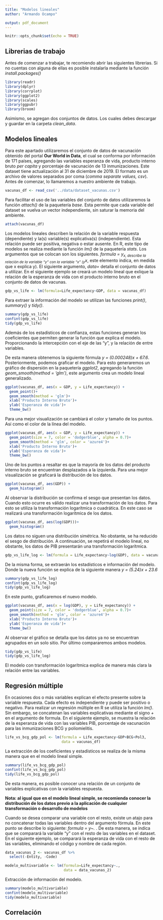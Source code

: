 ```yaml
---
title: "Modelos lineales"
author: "Armando Ocampo"

output: pdf_document
---
```


```r
knitr::opts_chunk$set(echo = TRUE)
```

## Librerias de trabajo

Antes de comenzar a trabajar, te recomiendo abrir las siguientes librerias. Si no cuentas con alguna de ellas es posible instalarla mediante la función *install.packages()*

```r
library(readr)
library(dplyr)
library(corrplot)
library(ggplot2)
library(scales)
library(ggpubr)
library(broom)
```

Asimismo, se agregan dos conjuntos de datos. Los cuales debes descargar y guardar en la carpeta *clean_data*.

## Modelos lineales

Para este apartado utilizaremos el conjunto de datos de vacunación obtenido del portal **Our World in Data**, el cual se conforma por información de 171 países, agregando las variables esperanza de vida, producto interno bruto *per capita* y porcentaje de vacunación de 13 inmunizaciones. Este dataset tiene actualización al 31 de diciembre de 2019. El formato es un archivo de valores separados por coma (*comma separate values, csv*). Antes de comenzar, lo llamaremos a nuestro ambiente de trabajo.

```r
vacunas_df <- read_csv('../data/dataset_vacunas.csv')
```

Para facilitar el uso de las variables del conjunto de datos utilizaremos la función *attach()* de la paquetería *base*. Esta permite que cada variable del dataset se vuelva un vector independiente, sin saturar la memoria del ambiente.

```r
attach(vacunas_df)
```

Los modelos lineales describen la relación de la variable respuesta (dependiente) y la(s) variable(s) explicativa(s) (independiente). Esta relación puede ser positiva, negativa o estar ausente. En R, este tipo de modelos se realiza mediante la función *lm()* de la paquetería *stats*. Los argumentos que se colocan son los siguientes. *formula = y~x*, describe la relación de la variable "y" con la variable "x" (*y~x*, este elemento indica, en medida que x explica y). El siguiente argumento, *data=* detalla el conjunto de datos a utilizar. En el siguiente ejemplo se creará un modelo lineal que exlique la relación de la esperanza de vida con el producto interno bruto en el conjunto de datos de vacunas.

```r
gdp_vs_life <- lm(formula=Life_expectancy~GDP, data = vacunas_df)

```

Para extraer la información del modelo se utilizan las funciones *print()*, *summary()* y *tidy()*.

```r
summary(gdp_vs_life)
confint(gdp_vs_life)
tidy(gdp_vs_life)
```

Además de los estadísticos de confianza, estas funciones generan los coeficientes que permiten generar la función que explica el modelo. Proporcionando la intercepción con el eje de las "y", y la relación de entre variables.

De esta manera obtenemos la siguiente fórmula *y = (0.000248)x + 67.6*. 
Posteriormente, podemos graficar el modelo. Para esto generaremos un gráfico de dispersión en la paquetería *ggplot2*, agregando la función *geom_smooth(method = 'glm')*, este argumento crea un modelo lineal generalizado.

```r
ggplot(vacunas_df, aes(x = GDP, y = Life_expectancy)) +
  geom_point()+
  geom_smooth(method = 'glm')+
  xlab('Producto Interno Bruto')+
  ylab('Esperanza de vida')+
  theme_bw()
```

Para una mejor visualización se cambiará el color y tamaño de los puntos. Así como el color de la línea del modelo.

```r
ggplot(vacunas_df, aes(x = GDP, y = Life_expectancy)) +
  geom_point(size = 7, color = 'dodgerblue', alpha = 0.7)+
  geom_smooth(method = 'glm', color = 'azure4')+
  xlab('Producto Interno Bruto')+
  ylab('Esperanza de vida')+
  theme_bw()
```

Uno de los puntos a resaltar es que la mayoría de los datos del producto interno bruto se encuentran desplazados a la izquierda. Para una mejor visualización se graficará la distribución de los datos.

```r
ggplot(vacunas_df, aes(GDP)) +
  geom_histogram()
```

Al observar la distribución se confirma el sesgo que presentan los datos. Cuando esto ocurre es válido realizar una transformación de los datos. Para esto se utiliza la transformación logarítmica o cuadrática. En este caso se realizará una transformación logarítmica de los datos.

```r
ggplot(vacunas_df, aes(log(GDP)))+
  geom_histogram()
```

Los datos no siguen una distribución simétrica. No obstante, se ha reducido el sesgo de distribución. A continuación, se repetirá el modelo lineal, no obstante, los datos de PIB presentarán una transformación logarítmica.

```r
gdp_vs_life_log <- lm(formula = Life_expectancy~log(GDP), data = vacunas_df)
```

De la misma forma, se extraerán los estadísticos e información del modelo. Donde la nueva función se explica de la siguiente manera *y = (5.24)x + 23.6*

```r
summary(gdp_vs_life_log)
confint(gdp_vs_life_log)
tidy(gdp_vs_life_log)
```

En este punto, graficaremos el nuevo modelo.

```r
ggplot(vacunas_df, aes(x = log(GDP), y = Life_expectancy)) +
  geom_point(size = 7, color = 'dodgerblue', alpha = 0.7)+
  geom_smooth(method = 'glm', color = 'azure4')+
  xlab('Producto Interno Bruto')+
  ylab('Esperanza de vida')+
  theme_bw()
```

Al observar el gráfico se detalla que los datos ya no se encuentran agrupados en un solo sitio. Por último compararemos ambos modelos.

```r
tidy(gdp_vs_life)
tidy(gdp_vs_life_log)
```

El modelo con transformación logarítmica explica de manera más clara la relación entre las variables.


## Regresión múltiple

En ocasiones dos o más variables explican el efecto presente sobre la variable respuesta. Cada efecto es independiente y puede ser positivo o negativo. Para realizar un regresión múltiple en R se utiliza la función *lm()*. Sin embargo, se concatenan las variables explicativas mediante el signo *+* en el argumento de formula. En el siguiente ejemplo, se muestra la relación de la esperanza de vida con las variables PIB, porcentaje de vacunación para las inmunizaciones BCG y poliomielitis.

```r
life_vs_bcg_gdp_pol <- lm(formula = Life_expectancy~GDP+BCG+Pol3,
                          data = vacunas_df)
```

La extracción de los coeficientes y estadísticos se realiza de la misma manera que en el modelo lineal simple.

```r
summary(life_vs_bcg_gdp_pol)
confint(life_vs_bcg_gdp_pol)
tidy(life_vs_bcg_gdp_pol)
```

De esta manera, es posible conocer una relación de un conjunto de variables explicativas con la variables respuesta.

**Nota: al igual que en el modelo lineal simple, se recomienda conocer la distribución de los datos previo a la aplicación de cualquier transformación o desarrollo de modelos**

Cuando se desea comparar una variable con el resto, existe un atajo para no concatenar todas las variables dentro del argumento fórmula. En este punto se describe lo siguiente: *formula = y~.* . De esta manera, se indica que se comparará la variable "y" con el resto de las variables en el dataset. En el siguiente ejemplo, se comparará la esperanza de vida con el resto de las variables, eliminando el código y nombre de cada región. 

```r
data_vacunas_2 <- vacunas_df %>%
  select(-Entity, -Code)

modelo_multivariable <- lm(formula=Life_expectancy~.,
                           data = data_vacunas_2)

```

Extracción de información del modelo.

```r
summary(modelo_multivariable)
confint(modelo_multivariable)
tidy(modelo_multivariable)
```

## Correlación
